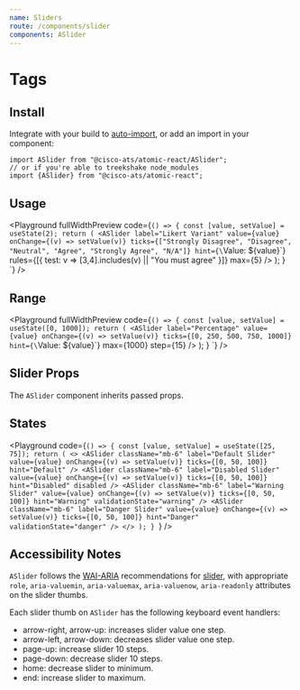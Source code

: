 ```yaml
---
name: Sliders
route: /components/slider
components: ASlider
---
```



# Tags

## Install

Integrate with your build to [auto-import](?path=/docs/getting-started--page#integrating), or add an import in your component:

```
import ASlider from "@cisco-ats/atomic-react/ASlider";
// or if you're able to treekshake node_modules
import {ASlider} from "@cisco-ats/atomic-react";
```

## Usage

<Playground
  fullWidthPreview
  code={`() => {
  const [value, setValue] = useState(2);
  return (
    <ASlider
      label="Likert Variant"
      value={value}
      onChange={(v) => setValue(v)}
      ticks={["Strongly Disagree", "Disagree", "Neutral", "Agree", "Strongly Agree", "N/A"]}
      hint={\`Value: \${value}\`}
      rules={[{
        test: v => [3,4].includes(v) || "You must agree"
      }]}
      max={5}
    />
  );
}
`}
/>

## Range

<Playground
  fullWidthPreview
  code={`() => {
  const [value, setValue] = useState([0, 1000]);
  return (
    <ASlider
      label="Percentage"
      value={value}
      onChange={(v) => setValue(v)}
      ticks={[0, 250, 500, 750, 1000]}
      hint={\`Value: \${value}\`}
      max={1000}
      step={15}
    />
  );
}
`}
/>

## Slider Props

The `ASlider` component inherits passed props.

<Props of="ASlider" />

## States

<Playground
  code={`() => {
  const [value, setValue] = useState([25, 75]);
  return (
    <>
      <ASlider
        className="mb-6"
        label="Default Slider"
        value={value}
        onChange={(v) => setValue(v)}
        ticks={[0, 50, 100]}
        hint="Default"
      />
      <ASlider
        className="mb-6"
        label="Disabled Slider"
        value={value}
        onChange={(v) => setValue(v)}
        ticks={[0, 50, 100]}
        hint="Disabled"
        disabled
      />
      <ASlider
        className="mb-6"
        label="Warning Slider"
        value={value}
        onChange={(v) => setValue(v)}
        ticks={[0, 50, 100]}
        hint="Warning"
        validationState="warning"
      />
      <ASlider
        className="mb-6"
        label="Danger Slider"
        value={value}
        onChange={(v) => setValue(v)}
        ticks={[0, 50, 100]}
        hint="Danger"
        validationState="danger"
      />
    </>
  );
}
`}
/>

## Accessibility Notes

`ASlider` follows the [WAI-ARIA](https://www.w3.org/WAI/standards-guidelines/aria/) recommendations
for [slider](https://www.w3.org/TR/wai-aria/#slider), with appropriate `role`, `aria-valuemin`,
`aria-valuemax`, `aria-valuenow`, `aria-readonly` attributes on the slider thumbs.

Each slider thumb on `ASlider` has the following keyboard event handlers:

- arrow-right, arrow-up: increases slider value one step.
- arrow-left, arrow-down: decreases slider value one step.
- page-up: increase slider 10 steps.
- page-down: decrease slider 10 steps.
- home: decrease slider to minimum.
- end: increase slider to maximum.

